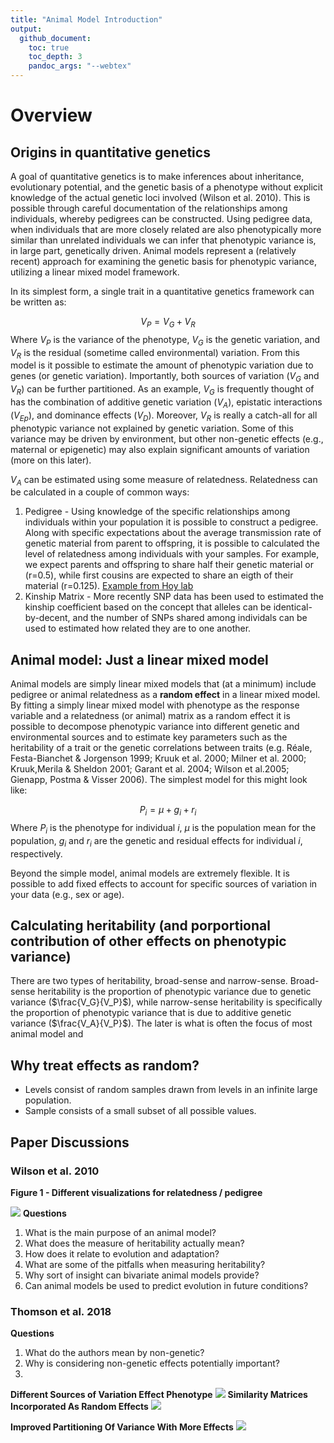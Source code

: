```yaml
---
title: "Animal Model Introduction"
output: 
  github_document:
    toc: true
    toc_depth: 3
    pandoc_args: "--webtex"
---
```


# Overview 

## Origins in quantitative genetics

A goal of quantitative genetics is to make inferences about inheritance, evolutionary potential, and the genetic basis of a phenotype without explicit knowledge of the actual genetic loci involved (Wilson et al. 2010). This is possible through careful documentation of the relationships among individuals, whereby pedigrees can be constructed. Using pedigree data, when individuals that are more closely related are also phenotypically more similar than unrelated individuals we can infer that phenotypic variance is, in large part, genetically driven. Animal models represent a (relatively recent) approach for examining the genetic basis for phenotypic variance, utilizing a linear mixed model framework.

In its simplest form, a single trait in a quantitative genetics framework can be written as:

$$V_P = V_G + V_R$$
Where $V_P$ is the variance of the phenotype, $V_G$ is the genetic variation, and $V_R$ is the residual (sometime called environmental) variation. From this model is it possible to estimate the amount of phenotypic variation due to genes (or genetic variation). Importantly, both sources of variation ($V_G$ and $V_R$) can be further partitioned. As an example, $V_G$ is frequently thought of has the combination of additive genetic variation ($V_A$), epistatic interactions ($V_{Ep}$), and dominance effects ($V_{D}$). Moreover, $V_R$ is really a catch-all for all phenotypic variance not explained by genetic variation. Some of this variance may be driven by environment, but other non-genetic effects (e.g., maternal or epigenetic) may also explain significant amounts of variation (more on this later). 

$V_A$ can be estimated using some measure of relatedness. Relatedness can be calculated in a couple of common ways:

1) Pedigree - Using knowledge of the specific relationships among individuals within your population it is possible to construct a pedigree. Along with specific expectations about the average transmission rate of genetic material from parent to offspring, it is possible to calculated the level of relatedness among individuals with your samples. For example, we expect parents and offspring to share half their genetic material or (r=0.5), while first cousins are expected to share an eigth of their material (r=0.125). [Example from Hoy lab](http://hoylab.cornell.edu/relatedness.html) 
2) Kinship Matrix - More recently SNP data has been used to estimated the kinship coefficient based on the concept that alleles can be identical-by-decent, and the number of SNPs shared among individals can be used to estimated how related they are to one another.

## Animal model: Just a linear mixed model 

Animal models are simply linear mixed models that (at a minimum) include pedigree or animal relatedness as a **random effect** in a linear mixed model. By fitting a simply linear mixed model with phenotype as the response variable and a relatedness (or animal) matrix as a random effect it is possible to decompose phenotypic variance into different genetic and environmental sources and to estimate key parameters such as the heritability of a trait or the genetic correlations between traits (e.g. Réale, Festa-Bianchet & Jorgenson 1999; Kruuk et al. 2000; Milner et al. 2000; Kruuk,Merila & Sheldon 2001; Garant et al. 2004; Wilson et al.2005; Gienapp, Postma & Visser 2006). The simplest model for this might look like:

$$P_i = \mu + g_i + r_i$$
Where $P_i$ is the phenotype for individual $i$, $\mu$ is the population mean for the population, $g_i$ and $r_i$ are the genetic and residual effects for individual $i$, respectively.

Beyond the simple model, animal models are extremely flexible. It is possible to add fixed effects to account for specific sources of variation in your data (e.g., sex or age).


## Calculating heritability (and porportional contribution of other effects on phenotypic variance)

There are two types of heritability, broad-sense and narrow-sense. Broad-sense heritability is the proportion of phenotypic variance due to genetic variance ($\frac{V_G}{V_P}$), while narrow-sense heritability is specifically the proportion of phenotypic variance that is due to additive genetic variance ($\frac{V_A}{V_P}$). The later is what is often the focus of most animal model and 

## Why treat effects as random?

* Levels consist of random samples drawn from levels in an infinite large population.
* Sample consists of a small subset of all possible values.

## Paper Discussions

### Wilson et al. 2010

**Figure 1 - Different visualizations for relatedness / pedigree**

![](https://github.com/adowneywall/Tutorials/blob/master/img/2010_Wilson_heritabilityIntro_Fig1.png)
**Questions**

1) What is the main purpose of an animal model?
2) What does the measure of heritability actually mean?
3) How does it relate to evolution and adaptation?
4) What are some of the pitfalls when measuring heritability?
5) Why sort of insight can bivariate animal models provide?
6) Can animal models be used to predict evolution in future conditions?

### Thomson et al. 2018

**Questions**

1) What do the authors mean by non-genetic?
2) Why is considering non-genetic effects potentially important?
3) 


**Different Sources of Variation Effect Phenotype**
![](https://github.com/adowneywall/Tutorials/blob/master/img/2018_Thomson_Fig1.png)
**Similarity Matrices Incorporated As Random Effects**
![](https://github.com/adowneywall/Tutorials/blob/master/img/2018_Thomson_Fig2.png)


**Improved Partitioning Of Variance With More Effects**
![](https://github.com/adowneywall/Tutorials/blob/master/img/2018_Thomson_Fig3.png)

